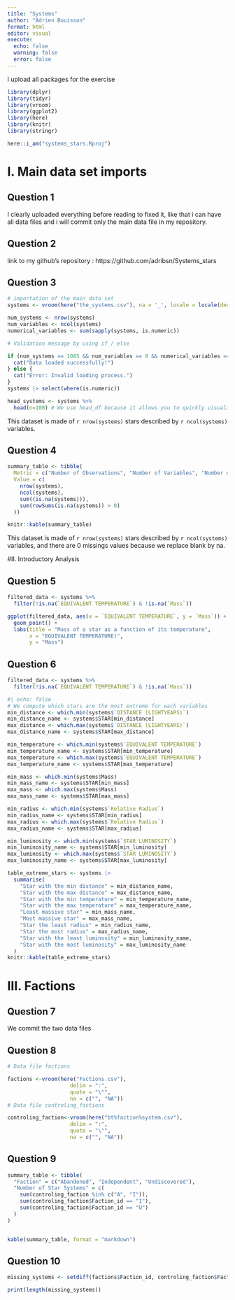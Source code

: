 ```yaml
---
title: "Systems"
author: "Adrien Bouisson"
format: html
editor: visual
execute: 
  echo: false
  warning: false
  error: false
---
```

I upload all packages for the exercise

```r
library(dplyr)
library(tidyr)
library(vroom)
library(ggplot2)
library(here)
library(knitr)
library(stringr)
```

```r
here::i_am("systems_stars.Rproj")
```
# I. Main data set imports 

## Question 1 

I clearly uploaded everything before reading to fixed it, like that i can have all data files and i will commit only the main data file in my repository. 

## Question 2 

link to my github's repository : https://github.com/adribsn/Systems_stars 

## Question 3 

```r
# importation of the main data set
systems <- vroom(here("the_systems.csv"), na = '_', locale = locale(decimal_mark=',')) 

num_systems <- nrow(systems)
num_variables <- ncol(systems)
numerical_variables <- sum(sapply(systems, is.numeric))

# Validation message by using if / else

if (num_systems == 1085 && num_variables == 8 && numerical_variables == 2) {
  cat("Data loaded successfully!")
} else {
  cat("Error: Invalid loading process.")
}
systems |> select(where(is.numeric))

head_systems <- systems %>%
  head(n=100) # We use head_df because it allows you to quickly visualize the first observations of a dataset.

```

This dataset is made of `r nrow(systems)` stars described by `r ncol(systems)` variables.

## Question 4 

```r
summary_table <- tibble(
  Metric = c("Number of Observations", "Number of Variables", "Number of Missing Values", "Observations with Missing Values"),
  Value = c(
    nrow(systems),
    ncol(systems),
    sum((is.na(systems))),
    sum(rowSums(is.na(systems)) > 0)
  ))

knitr::kable(summary_table)
```
This dataset is made of `r nrow(systems)` stars described by `r ncol(systems)` variables, and there are 0 missings values because we replace blank by na. 

#II. Introductory Analysis

## Question 5 

```r
filtered_data <- systems %>%
  filter(!is.na(`EQUIVALENT TEMPERATURE`) & !is.na(`Mass`))

ggplot(filtered_data, aes(x = `EQUIVALENT TEMPERATURE`, y = `Mass`)) +
  geom_point() +
  labs(title = "Mass of a star as a function of its temperature",
       x = "EQUIVALENT TEMPERATURE)",
       y = "Mass")
```

## Question 6 
```r
filtered_data <- systems %>%
  filter(!is.na(`EQUIVALENT TEMPERATURE`) & !is.na(`Mass`))

#| echo: false
# We compute which stars are the most extreme for each variables
min_distance <- which.min(systems$`DISTANCE (LIGHTYEARS)`)
min_distance_name <- systems$STAR[min_distance]
max_distance <- which.max(systems$`DISTANCE (LIGHTYEARS)`)
max_distance_name <- systems$STAR[max_distance]

min_temperature <- which.min(systems$`EQUIVALENT TEMPERATURE`)
min_temperature_name <- systems$STAR[min_temperature]
max_temperature <- which.max(systems$`EQUIVALENT TEMPERATURE`)
max_temperature_name <- systems$STAR[max_temperature]

min_mass <- which.min(systems$Mass)
min_mass_name <- systems$STAR[min_mass]
max_mass <- which.max(systems$Mass)
max_mass_name <- systems$STAR[max_mass]

min_radius <- which.min(systems$`Relative Radius`)
min_radius_name <- systems$STAR[min_radius]
max_radius <- which.max(systems$`Relative Radius`)
max_radius_name <- systems$STAR[max_radius]

min_luminosity <- which.min(systems$`STAR LUMINOSITY`)
min_luminosity_name <- systems$STAR[min_luminosity]
max_luminosity <- which.max(systems$`STAR LUMINOSITY`)
max_luminosity_name <- systems$STAR[max_luminosity]

table_extreme_stars <- systems |>
  summarise(
    "Star with the min distance" = min_distance_name,
    "Star with the max distance" = max_distance_name,
    "Star with the min temperature" = min_temperature_name,
    "Star with the max temperature" = max_temperature_name,
    "Least massive star" = min_mass_name,
    "Most massive star" = max_mass_name,
    "Star the least radius" = min_radius_name,
    "Star the most radius" = max_radius_name,
    "Star with the least luminosity" = min_luminosity_name,
    "Star with the most luminosity" = max_luminosity_name
  )
knitr::kable(table_extreme_stars)
```
# III. Factions 

## Question 7 

We commit the two data files 

## Question 8 

```r
# Data file factions 

factions <-vroom(here("Factions.csv"),
                    delim = ":", 
                    quote = "\"", 
                    na = c("", "NA"))
# Data file controling_factions

controling_faction<-vroom(here("bt%faction%system.csv"), 
                    delim = ":", 
                    quote = "\"", 
                    na = c("", "NA"))

```
## Question 9 

```r
summary_table <- tibble(
  "Faction" = c("Abandoned", "Independent", "Undiscovered"),
  "Number of Star Systems" = c(
    sum(controling_faction %in% c("A", "I")),
    sum(controling_faction$Faction_id == "I"),
    sum(controling_faction$Faction_id == "U")
  )
)


kable(summary_table, format = "markdown")
```

## Question 10 

```r
missing_systems <- setdiff(factions$Faction_id, controling_faction$Faction_id)

print(length(missing_systems))
```



